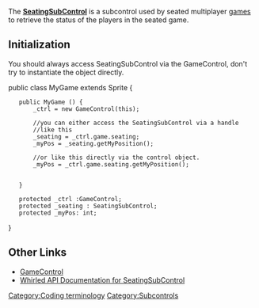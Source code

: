 The '''[http://www.whirled.com/code/asdocs/com/whirled/game/SeatingSubControl.html SeatingSubControl]''' 
is a subcontrol used by seated multiplayer [[game]]s to retrieve the status of the players in the seated game.

== Initialization ==

You should always access SeatingSubControl via the GameControl, don't try to instantiate the object directly.  

<actionscript>
public class MyGame extends Sprite {
    public MyGame () {
        _ctrl = new GameControl(this);

        //you can either access the SeatingSubControl via a handle
        //like this
        _seating = _ctrl.game.seating; 
        _myPos = _seating.getMyPosition(); 


        //or like this directly via the control object.
        _myPos = _ctrl.game.seating.getMyPosition();
        

    }

    protected _ctrl :GameControl;
    protected _seating : SeatingSubControl;
    protected _myPos: int; 
 
}
</actionscript>

== Other Links ==
*[[GameControl]]
*[http://www.whirled.com/code/asdocs/com/whirled/game/SeatingSubControl.html Whirled API Documentation for SeatingSubControl]

{{stub}}
[[Category:Coding terminology]]
[[Category:Subcontrols]]
